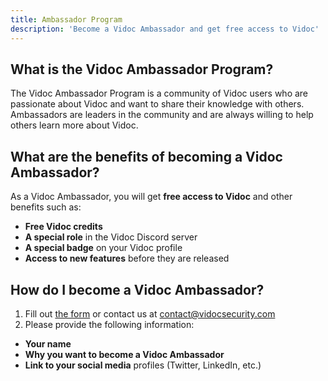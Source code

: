 ```yaml
---
title: Ambassador Program
description: 'Become a Vidoc Ambassador and get free access to Vidoc'
---
```


## What is the Vidoc Ambassador Program?

The Vidoc Ambassador Program is a community of Vidoc users who are passionate about Vidoc and want to share their knowledge with others. Ambassadors are leaders in the community and are always willing to help others learn more about Vidoc.

## What are the benefits of becoming a Vidoc Ambassador?

As a Vidoc Ambassador, you will get **free access to Vidoc** and other benefits such as:
- **Free Vidoc credits**
- **A special role** in the Vidoc Discord server
- **A special badge** on your Vidoc profile
- **Access to new features** before they are released

## How do I become a Vidoc Ambassador?

1. Fill out [the form](https://4qiq71rttej.typeform.com/to/C2wJPYkr) or contact us at [contact@vidocsecurity.com](mailto:contact@vidocsecurity.com)
2. Please provide the following information:
- **Your name**
- **Why you want to become a Vidoc Ambassador**
- **Link to your social media** profiles (Twitter, LinkedIn, etc.)